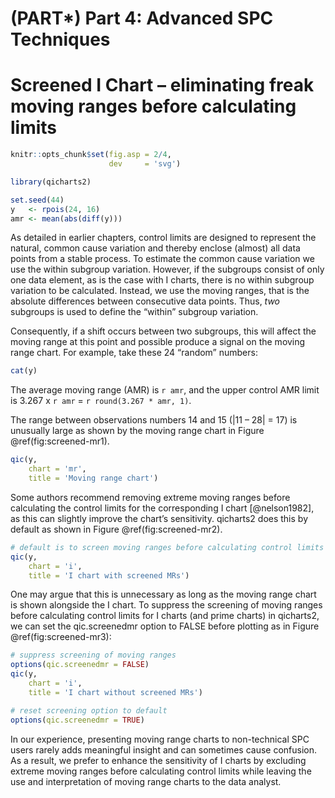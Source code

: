 # (PART\*) Part 4: Advanced SPC Techniques {-}

# Screened I Chart -- eliminating freak moving ranges before calculating limits

```r
knitr::opts_chunk$set(fig.asp = 2/4,
                      dev     = 'svg')

library(qicharts2)

set.seed(44)
y   <- rpois(24, 16)
amr <- mean(abs(diff(y)))
```

As detailed in earlier chapters, control limits are designed to represent the natural, common cause variation and thereby enclose (almost) all data points from a stable process. To estimate the common cause variation we use the within subgroup variation. However, if the subgroups consist of only one data element, as is the case with I charts, there is no within subgroup variation to be calculated. Instead, we use the moving ranges, that is the absolute differences between consecutive data points. Thus, *two* subgroups is used to define the "within" subgroup variation.

Consequently, if a shift occurs between two subgroups, this will affect the moving range at this point and possible produce a signal on the moving range chart. For example, take these 24 "random" numbers:

```r
cat(y)
```

The average moving range (AMR) is `r amr`, and the upper control AMR limit is 3.267 x `r amr` = `r round(3.267 * amr, 1)`.

The range between observations numbers 14 and 15 (|11 -- 28| = 17) is unusually large as shown by the moving range chart in Figure \@ref(fig:screened-mr1).

```r

qic(y, 
    chart = 'mr', 
    title = 'Moving range chart')
```

Some authors recommend removing extreme moving ranges before calculating the control limits for the corresponding I chart [@nelson1982], as this can slightly improve the chart's sensitivity. qicharts2 does this by default as shown in Figure \@ref(fig:screened-mr2).

```r
# default is to screen moving ranges before calculating control limits
qic(y, 
    chart = 'i', 
    title = 'I chart with screened MRs')
```

One may argue that this is unnecessary as long as the moving range chart is shown alongside the I chart. To suppress the screening of moving ranges before calculating control limits for I charts (and prime charts) in qicharts2, we can set the qic.screenedmr option to FALSE before plotting as in Figure \@ref(fig:screened-mr3):

```r
# suppress screening of moving ranges
options(qic.screenedmr = FALSE)
qic(y, 
    chart = 'i',
    title = 'I chart without screened MRs')

# reset screening option to default
options(qic.screenedmr = TRUE)
```

In our experience, presenting moving range charts to non-technical SPC users rarely adds meaningful insight and can sometimes cause confusion. As a result, we prefer to enhance the sensitivity of I charts by excluding extreme moving ranges before calculating control limits while leaving the use and interpretation of moving range charts to the data analyst.
